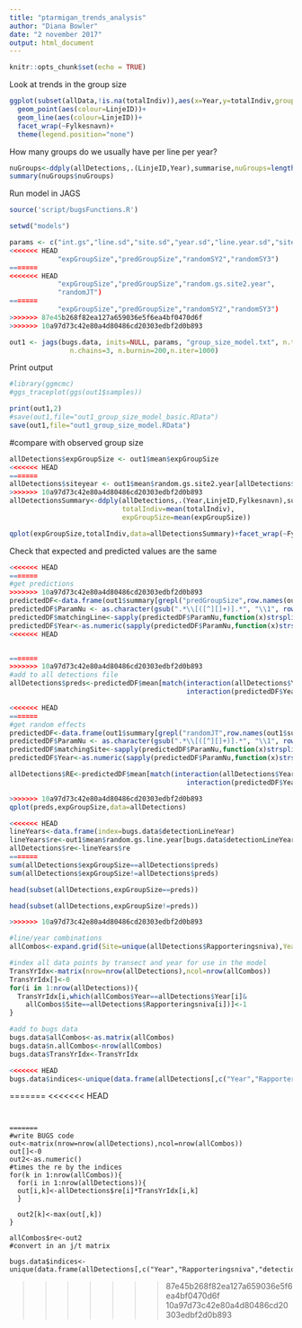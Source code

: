 ```yaml
---
title: "ptarmigan_trends_analysis"
author: "Diana Bowler"
date: "2 november 2017"
output: html_document
---
```


```r

knitr::opts_chunk$set(echo = TRUE)

```

Look at trends in the group size

```r

ggplot(subset(allData,!is.na(totalIndiv)),aes(x=Year,y=totalIndiv,group=LinjeID))+
  geom_point(aes(colour=LinjeID))+
  geom_line(aes(colour=LinjeID))+
  facet_wrap(~Fylkesnavn)+
  theme(legend.position="none")

```

How many groups do we usually have per line per year?

```r

nuGroups<-ddply(allDetections,.(LinjeID,Year),summarise,nuGroups=length(LinjeAvstand))
summary(nuGroups$nuGroups)

```


Run model in JAGS 

```r

source('script/bugsFunctions.R')

setwd("models")

params <- c("int.gs","line.sd","site.sd","year.sd","line.year.sd","site.year.sd",
<<<<<<< HEAD
            "expGroupSize","predGroupSize","randomSY2","randomSY3")
=======
<<<<<<< HEAD
            "expGroupSize","predGroupSize","random.gs.site2.year",
            "randomJT")
=======
            "expGroupSize","predGroupSize","randomSY2","randomSY3")
>>>>>>> 87e45b268f82ea127a659036e5f6ea4bf0470d6f
>>>>>>> 10a97d73c42e80a4d80486cd20303edbf2d0b893

out1 <- jags(bugs.data, inits=NULL, params, "group_size_model.txt", n.thin=nt,
               n.chains=3, n.burnin=200,n.iter=1000)

```

Print output

```r

#library(ggmcmc)
#ggs_traceplot(ggs(out1$samples)) 

print(out1,2)
#save(out1,file="out1_group_size_model_basic.RData")
save(out1,file="out1_group_size_model.RData")

```

#compare with observed group size

```r

allDetections$expGroupSize <- out1$mean$expGroupSize
<<<<<<< HEAD
=======
allDetections$siteyear <- out1$mean$random.gs.site2.year[allDetections$detectionSiteYear]
>>>>>>> 10a97d73c42e80a4d80486cd20303edbf2d0b893
allDetectionsSummary<-ddply(allDetections,.(Year,LinjeID,Fylkesnavn),summarise,
                            totalIndiv=mean(totalIndiv),
                            expGroupSize=mean(expGroupSize))

qplot(expGroupSize,totalIndiv,data=allDetectionsSummary)+facet_wrap(~Fylkesnavn)


```

Check that expected and predicted values are the same

```r

<<<<<<< HEAD
=======
#get predictions
>>>>>>> 10a97d73c42e80a4d80486cd20303edbf2d0b893
predictedDF<-data.frame(out1$summary[grepl("predGroupSize",row.names(out1$summary)),])
predictedDF$ParamNu <- as.character(gsub(".*\\[([^][]+)].*", "\\1", row.names(predictedDF)))
predictedDF$matchingLine<-sapply(predictedDF$ParamNu,function(x)strsplit(x,",")[[1]][1])
predictedDF$Year<-as.numeric(sapply(predictedDF$ParamNu,function(x)strsplit(x,",")[[1]][2]))+2006
<<<<<<< HEAD


=======
>>>>>>> 10a97d73c42e80a4d80486cd20303edbf2d0b893
#add to all detections file
allDetections$preds<-predictedDF$mean[match(interaction(allDetections$Year,allDetections$LinjeID),
                                            interaction(predictedDF$Year,predictedDF$matchingLine))]

<<<<<<< HEAD
=======
#get random effects
predictedDF<-data.frame(out1$summary[grepl("randomJT",row.names(out1$summary)),])
predictedDF$ParamNu <- as.character(gsub(".*\\[([^][]+)].*", "\\1", row.names(predictedDF)))
predictedDF$matchingSite<-sapply(predictedDF$ParamNu,function(x)strsplit(x,",")[[1]][1])
predictedDF$Year<-as.numeric(sapply(predictedDF$ParamNu,function(x)strsplit(x,",")[[1]][2]))+2006

allDetections$RE<-predictedDF$mean[match(interaction(allDetections$Year,allDetections$Rapporteringsniva),
                                            interaction(predictedDF$Year,predictedDF$matchingSite))]

>>>>>>> 10a97d73c42e80a4d80486cd20303edbf2d0b893
qplot(preds,expGroupSize,data=allDetections)

```

```r

<<<<<<< HEAD
lineYears<-data.frame(index=bugs.data$detectionLineYear)
lineYears$re<-out1$mean$random.gs.line.year[bugs.data$detectionLineYear]
allDetections$re<-lineYears$re
=======
sum(allDetections$expGroupSize==allDetections$preds)
sum(allDetections$expGroupSize!=allDetections$preds)

head(subset(allDetections,expGroupSize==preds))

head(subset(allDetections,expGroupSize!=preds))

````


```r
>>>>>>> 10a97d73c42e80a4d80486cd20303edbf2d0b893

#line/year combinations
allCombos<-expand.grid(Site=unique(allDetections$Rapporteringsniva),Year=unique(allDetections$Year))

#index all data points by transect and year for use in the model
TransYrIdx<-matrix(nrow=nrow(allDetections),ncol=nrow(allCombos))
TransYrIdx[]<-0
for(i in 1:nrow(allDetections)){
  TransYrIdx[i,which(allCombos$Year==allDetections$Year[i]&
    allCombos$Site==allDetections$Rapporteringsniva[i])]<-1
}

#add to bugs data
bugs.data$allCombos<-as.matrix(allCombos)
bugs.data$n.allCombos<-nrow(allCombos)
bugs.data$TransYrIdx<-TransYrIdx

<<<<<<< HEAD
bugs.data$indices<-unique(data.frame(allDetections[,c("Year","Rapporteringsniva","detectionSiteYear")]))

```
=======
<<<<<<< HEAD
```


=======
#write BUGS code
out<-matrix(nrow=nrow(allDetections),ncol=nrow(allCombos))
out[]<-0
out2<-as.numeric()
#times the re by the indices
for(k in 1:nrow(allCombos)){
  for(i in 1:nrow(allDetections)){
  out[i,k]<-allDetections$re[i]*TransYrIdx[i,k]
  }
  
  out2[k]<-max(out[,k])
}

allCombos$re<-out2
#convert in an j/t matrix

bugs.data$indices<-unique(data.frame(allDetections[,c("Year","Rapporteringsniva","detectionSiteYear")]))

```
>>>>>>> 87e45b268f82ea127a659036e5f6ea4bf0470d6f
>>>>>>> 10a97d73c42e80a4d80486cd20303edbf2d0b893
